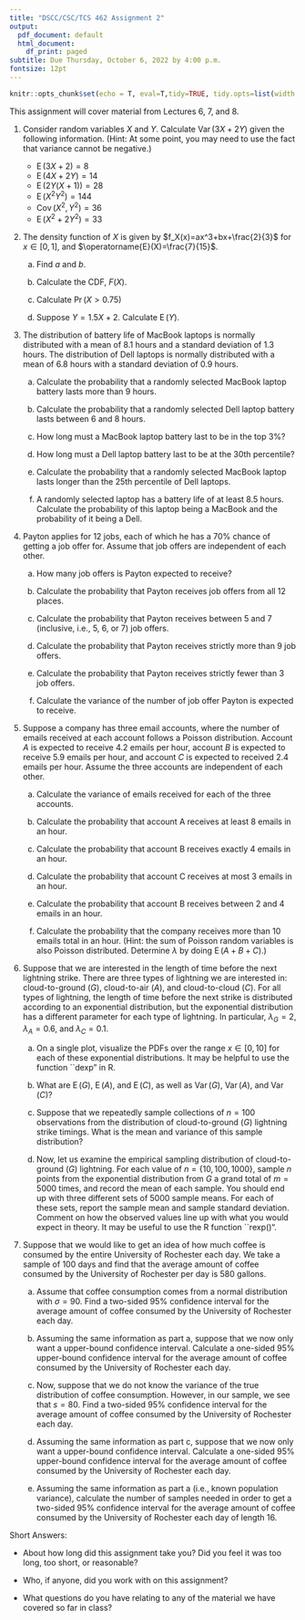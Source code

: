 ```yaml
---
title: "DSCC/CSC/TCS 462 Assignment 2"
output:
  pdf_document: default
  html_document:
    df_print: paged
subtitle: Due Thursday, October 6, 2022 by 4:00 p.m.
fontsize: 12pt
---
```


```r
knitr::opts_chunk$set(echo = T, eval=T,tidy=TRUE, tidy.opts=list(width.cutoff=60))
```

<!-- Useful LaTeX shortcuts for E, Var, and Cov --> \newcommand{\Var}{\operatorname{Var}} \newcommand{\E}{\operatorname{E}} \newcommand{\Cov}{\operatorname{Cov}}

This assignment will cover material from Lectures 6, 7, and 8.

1.  Consider random variables $X$ and $Y$. Calculate $\operatorname{Var}(3X+2Y)$ given the following information. (Hint: At some point, you may need to use the fact that variance cannot be negative.)

    -   $\operatorname{E}(3X+2) = 8$
    -   $\operatorname{E}(4X+2Y) = 14$
    -   $\operatorname{E}(2Y(X+1)) = 28$
    -   $\operatorname{E}(X^2Y^2) = 144$
    -   $\operatorname{Cov}(X^2,Y^2) = 36$
    -   $\operatorname{E}(X^2 + 2Y^2) = 33$

2.  The density function of $X$ is given by $f_X(x)=ax^3+bx+\frac{2}{3}$ for $x\in [0,1]$, and $\operatorname{E}(X)=\frac{7}{15}$.

    a.  Find $a$ and $b$.

    b.  Calculate the CDF, $F(X)$.

    c.  Calculate $\Pr(X>0.75)$

    d.  Suppose $Y=1.5X+2$. Calculate $\operatorname{E}(Y)$.

3.  The distribution of battery life of MacBook laptops is normally distributed with a mean of 8.1 hours and a standard deviation of 1.3 hours. The distribution of Dell laptops is normally distributed with a mean of 6.8 hours with a standard deviation of 0.9 hours.

    a.  Calculate the probability that a randomly selected MacBook laptop battery lasts more than 9 hours.

    b.  Calculate the probability that a randomly selected Dell laptop battery lasts between 6 and 8 hours.

    c.  How long must a MacBook laptop battery last to be in the top 3%?

    d.  How long must a Dell laptop battery last to be at the 30th percentile?

    e.  Calculate the probability that a randomly selected MacBook laptop lasts longer than the 25th percentile of Dell laptops.

    f.  A randomly selected laptop has a battery life of at least 8.5 hours. Calculate the probability of this laptop being a MacBook and the probability of it being a Dell.

4.  Payton applies for 12 jobs, each of which he has a 70% chance of getting a job offer for. Assume that job offers are independent of each other.

    a.  How many job offers is Payton expected to receive?

    b.  Calculate the probability that Payton receives job offers from all 12 places.

    c.  Calculate the probability that Payton receives between 5 and 7 (inclusive, i.e., 5, 6, or 7) job offers.

    d.  Calculate the probability that Payton receives strictly more than 9 job offers.

    e.  Calculate the probability that Payton receives strictly fewer than 3 job offers.

    f.  Calculate the variance of the number of job offer Payton is expected to receive.

5.  Suppose a company has three email accounts, where the number of emails received at each account follows a Poisson distribution. Account $A$ is expected to receive 4.2 emails per hour, account $B$ is expected to receive 5.9 emails per hour, and account $C$ is expected to received 2.4 emails per hour. Assume the three accounts are independent of each other.

    a.  Calculate the variance of emails received for each of the three accounts.

    b.  Calculate the probability that account A receives at least 8 emails in an hour.

    c.  Calculate the probability that account B receives exactly 4 emails in an hour.

    d.  Calculate the probability that account C receives at most 3 emails in an hour.

    e.  Calculate the probability that account B receives between 2 and 4 emails in an hour.

    f.  Calculate the probability that the company receives more than 10 emails total in an hour. (Hint: the sum of Poisson random variables is also Poisson distributed. Determine $\lambda$ by doing $\operatorname{E}(A+B+C)$.)

6.  Suppose that we are interested in the length of time before the next lightning strike. There are three types of lightning we are interested in: cloud-to-ground ($G$), cloud-to-air ($A$), and cloud-to-cloud ($C$). For all types of lightning, the length of time before the next strike is distributed according to an exponential distribution, but the exponential distribution has a different parameter for each type of lightning. In particular, $\lambda_{G} = 2$, $\lambda_{A} = 0.6$, and $\lambda_{C} = 0.1$.

    a.  On a single plot, visualize the PDFs over the range $x \in [0, 10]$ for each of these exponential distributions. It may be helpful to use the function \`\`dexp" in R.

    b.  What are $\operatorname{E}(G)$, $\operatorname{E}(A)$, and $\operatorname{E}(C)$, as well as $\operatorname{Var}(G)$, $\operatorname{Var}(A)$, and $\operatorname{Var}(C)$?

    c.  Suppose that we repeatedly sample collections of $n = 100$ observations from the distribution of cloud-to-ground ($G$) lightning strike timings. What is the mean and variance of this sample distribution?

    d.  Now, let us examine the empirical sampling distribution of cloud-to-ground ($G$) lightning. For each value of $n = \{10, 100, 1000\}$, sample $n$ points from the exponential distribution from $G$ a grand total of $m = 5000$ times, and record the mean of each sample. You should end up with three different sets of 5000 sample means. For each of these sets, report the sample mean and sample standard deviation. Comment on how the observed values line up with what you would expect in theory. It may be useful to use the R function \`\`rexp()".

7.  Suppose that we would like to get an idea of how much coffee is consumed by the entire University of Rochester each day. We take a sample of 100 days and find that the average amount of coffee consumed by the University of Rochester per day is 580 gallons.

    a.  Assume that coffee consumption comes from a normal distribution with $\sigma = 90$. Find a two-sided 95% confidence interval for the average amount of coffee consumed by the University of Rochester each day.

    b.  Assuming the same information as part a, suppose that we now only want a upper-bound confidence interval. Calculate a one-sided 95% upper-bound confidence interval for the average amount of coffee consumed by the University of Rochester each day.

    c.  Now, suppose that we do not know the variance of the true distribution of coffee consumption. However, in our sample, we see that $s = 80$. Find a two-sided 95% confidence interval for the average amount of coffee consumed by the University of Rochester each day.

    d.  Assuming the same information as part c, suppose that we now only want a upper-bound confidence interval. Calculate a one-sided 95% upper-bound confidence interval for the average amount of coffee consumed by the University of Rochester each day.

    e.  Assuming the same information as part a (i.e., known population variance), calculate the number of samples needed in order to get a two-sided 95% confidence interval for the average amount of coffee consumed by the University of Rochester each day of length 16.

Short Answers:

-   About how long did this assignment take you? Did you feel it was too long, too short, or reasonable?

-   Who, if anyone, did you work with on this assignment?

-   What questions do you have relating to any of the material we have covered so far in class?
